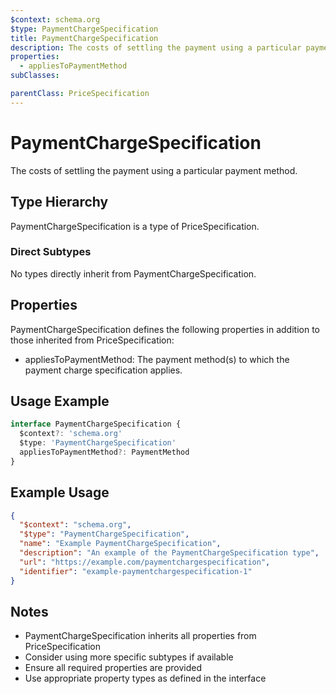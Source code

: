 ```yaml
---
$context: schema.org
$type: PaymentChargeSpecification
title: PaymentChargeSpecification
description: The costs of settling the payment using a particular payment method.
properties:
  - appliesToPaymentMethod
subClasses:

parentClass: PriceSpecification
---
```


# PaymentChargeSpecification

The costs of settling the payment using a particular payment method.

## Type Hierarchy

PaymentChargeSpecification is a type of PriceSpecification.

### Direct Subtypes

No types directly inherit from PaymentChargeSpecification.

## Properties

PaymentChargeSpecification defines the following properties in addition to those inherited from PriceSpecification:

- appliesToPaymentMethod: The payment method(s) to which the payment charge specification applies.

## Usage Example

```typescript
interface PaymentChargeSpecification {
  $context?: 'schema.org'
  $type: 'PaymentChargeSpecification'
  appliesToPaymentMethod?: PaymentMethod
}
```

## Example Usage

```json
{
  "$context": "schema.org",
  "$type": "PaymentChargeSpecification",
  "name": "Example PaymentChargeSpecification",
  "description": "An example of the PaymentChargeSpecification type",
  "url": "https://example.com/paymentchargespecification",
  "identifier": "example-paymentchargespecification-1"
}
```

## Notes

- PaymentChargeSpecification inherits all properties from PriceSpecification
- Consider using more specific subtypes if available
- Ensure all required properties are provided
- Use appropriate property types as defined in the interface
